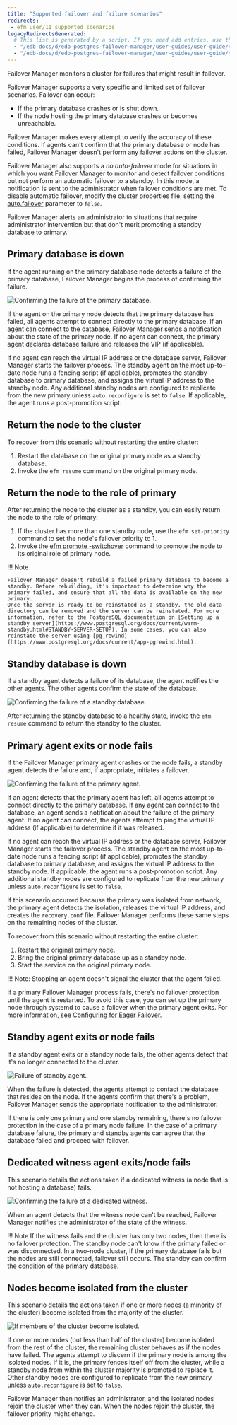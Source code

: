```yaml
---
title: "Supported failover and failure scenarios"
redirects: 
 - efm_user/11_supported_scenarios
legacyRedirectsGenerated:
  # This list is generated by a script. If you need add entries, use the `legacyRedirects` key.
  - "/edb-docs/d/edb-postgres-failover-manager/user-guides/user-guide/4.0/supported_scenarios.html"
  - "/edb-docs/d/edb-postgres-failover-manager/user-guides/user-guide/4.1/supported_scenarios.html"
---
```


<div id="supported_scenarios" class="registered_link"></div>

Failover Manager monitors a cluster for failures that might result in failover.

Failover Manager supports a very specific and limited set of failover scenarios. Failover can occur:

-   If the primary database crashes or is shut down.
-   If the node hosting the primary database crashes or becomes unreachable.

Failover Manager makes every attempt to verify the accuracy of these conditions. If agents can't confirm that the primary database or node has failed, Failover Manager doesn't perform any failover actions on the cluster.

Failover Manager also supports a *no auto-failover* mode for situations in which you want Failover Manager to monitor and detect failover conditions but not perform an automatic failover to a standby. In this mode, a notification is sent to the administrator when failover conditions are met. To disable automatic failover, modify the cluster properties file, setting the [auto.failover](04_configuring_efm/01_cluster_properties/#auto_failover) parameter to `false`.

Failover Manager alerts an administrator to situations that require administrator intervention but that don't merit promoting a standby database to primary.

<div id="primary_db_down" class="registered_link"></div>

## Primary database is down

If the agent running on the primary database node detects a failure of the primary database, Failover Manager begins the process of confirming the failure.

![Confirming the failure of the primary database.](images/supported_scenarios_master_db_down.png)

If the agent on the primary node detects that the primary database has failed, all agents attempt to connect directly to the primary database. If an agent can connect to the database, Failover Manager sends a notification about the state of the primary node. If no agent can connect, the primary agent declares database failure and releases the VIP (if applicable).

If no agent can reach the virtual IP address or the database server, Failover Manager starts the failover process. The standby agent on the most up-to-date node runs a fencing script (if applicable), promotes the standby database to primary database, and assigns the virtual IP address to the standby node. Any additional standby nodes are configured to replicate from the new primary unless `auto.reconfigure` is set to `false`. If applicable, the agent runs a post-promotion script.

## Return the node to the cluster

To recover from this scenario without restarting the entire cluster:

1.  Restart the database on the original primary node as a standby database.
2.  Invoke the `efm resume` command on the original primary node.

## Return the node to the role of primary

After returning the node to the cluster as a standby, you can easily return the node to the role of primary:

1.  If the cluster has more than one standby node, use the `efm set-priority` command to set the node's failover priority to 1.
2.  Invoke the [efm promote -switchover](07_using_efm_utility/#efm_promote) command to promote the node to its original role of primary node.

!!! Note

    Failover Manager doesn't rebuild a failed primary database to become a standby. Before rebuilding, it's important to determine why the primary failed, and ensure that all the data is available on the new primary.
    Once the server is ready to be reinstated as a standby, the old data directory can be removed and the server can be reinstated. For more information, refer to the PostgreSQL documentation on [Setting up a standby server](https://www.postgresql.org/docs/current/warm-standby.html#STANDBY-SERVER-SETUP). In some cases, you can also reinstate the server using [pg_rewind](https://www.postgresql.org/docs/current/app-pgrewind.html).

<div id="standby_down" class="registered_link"></div>

## Standby database is down

If a standby agent detects a failure of its database, the agent notifies the other agents. The other agents confirm the state of the database.

![Confirming the failure of a standby database.](images/supported_scenarios_standby_db_down.png)

After returning the standby database to a healthy state, invoke the `efm resume` command to return the standby to the cluster.

<div id="primary_agent_exits" class="registered_link"></div>

## Primary agent exits or node fails

If the Failover Manager primary agent crashes or the node fails, a standby agent detects the failure and, if appropriate, initiates a failover.

![Confirming the failure of the primary agent.](images/supported_scenarios_master_agent_exits.png)

If an agent detects that the primary agent has left, all agents attempt to connect directly to the primary database. If any agent can connect to the database, an agent sends a notification about the failure of the primary agent. If no agent can connect, the agents attempt to ping the virtual IP address (if applicable) to determine if it was released.

If no agent can reach the virtual IP address or the database server, Failover Manager starts the failover process. The standby agent on the most up-to-date node runs a fencing script (if applicable), promotes the standby database to primary database, and assigns the virtual IP address to the standby node. If applicable, the agent runs a post-promotion script. Any additional standby nodes are configured to replicate from the new primary unless `auto.reconfigure` is set to `false`.

If this scenario occurred because the primary was isolated from network, the primary agent detects the isolation, releases the virtual IP address, and creates the `recovery.conf` file. Failover Manager performs these same steps on the remaining nodes of the cluster.

To recover from this scenario without restarting the entire cluster:

1.  Restart the original primary node.
2.  Bring the original primary database up as a standby node.
3.  Start the service on the original primary node.

!!! Note: 
    Stopping an agent doesn't signal the cluster that the agent failed.

If a primary Failover Manager process fails, there's no failover protection until the agent is restarted. To avoid this case, you can set up the primary node through systemd to cause a failover when the primary agent exits. For more information, see [Configuring for Eager Failover](04_configuring_efm/06_configuring_for_eager_failover/#configuring_for_eager_failover).


<div id="standby_exits" class="registered_link"></div>

## Standby agent exits or node fails

If a standby agent exits or a standby node fails, the other agents detect that it's no longer connected to the cluster.

![Failure of standby agent.](images/supported_scenarios_standby_agent_exits.png)

When the failure is detected, the agents attempt to contact the database that resides on the node. If the agents confirm that there's a problem, Failover Manager sends the appropriate notification to the administrator.

If there is only one primary and one standby remaining, there's no failover protection in the case of a primary node failure. In the case of a primary database failure, the primary and standby agents can agree that the database failed and proceed with failover.

<div id="dedicated_witness_agent" class="registered_link"></div>

## Dedicated witness agent exits/node fails

This scenario details the actions taken if a dedicated witness (a node that is not hosting a database) fails.

![Confirming the failure of a dedicated witness.](images/supported_scenarios_witness_agent_exits.png)

When an agent detects that the witness node can't be reached, Failover Manager notifies the administrator of the state of the witness.

!!! Note
    If the witness fails and the cluster has only two nodes, then there is no failover protection. The standby node can't know if the primary failed or was disconnected. In a two-node cluster, if the primary database fails but the nodes are still connected, failover still occurs. The standby can confirm the condition of the primary database.

<div id="node_isolated" class="registered_link"></div>

## Nodes become isolated from the cluster

This scenario details the actions taken if one or more nodes (a minority of the cluster) become isolated from the majority of the cluster.

![If members of the cluster become isolated.](images/supported_scenarios_node_becomes_isolated.png)

If one or more nodes (but less than half of the cluster) become isolated from the rest of the cluster, the remaining cluster behaves as if the nodes have failed. The agents attempt to discern if the primary node is among the isolated nodes. If it is, the primary fences itself off from the cluster, while a standby node from within the cluster majority is promoted to replace it. Other standby nodes are configured to replicate from the new primary unless `auto.reconfigure` is set to `false`.

Failover Manager then notifies an administrator, and the isolated nodes rejoin the cluster when they can. When the nodes rejoin the cluster, the failover priority might change.
